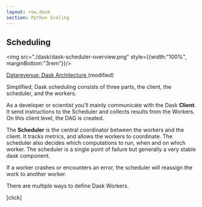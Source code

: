 ```yaml
---
layout: row,dask
section: Python Scaling
---
```


<Column>

## Scheduling

<img src="./dask/dask-scheduler-overview.png" style={{width:"100%", marginBottom:"3rem"}}/>



<Source>
<a href="https://www.datarevenue.com/en-blog/understanding-dask-architecture-client-scheduler-workers"> Datarevenue: Dask Architecture </a> (modified)
</Source>

</Column>
<Note>

Simplified, Dask scheduling consists of three parts, the client, the scheduler, and the workers.

As a developer or scientist you'll mainly communicate with the Dask **Client**. It send instructions to the Scheduler and collects results from the Workers. On this client level, the DAG is created.

The **Scheduler** is the central coordinator between the workers and the client. It tracks metrics, and allows the workers to coordinate. The scheduler also decides 
which computations to run, when and on which worker.
The scheduler is a single point of failure but generally a very stable dask component.

If a worker crashes or encounters an error, the scheduler will reassign the work to another worker.

There are multiple ways to define Dask Workers.

[click]

</Note>

<Navbar sections={false} />

